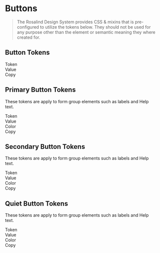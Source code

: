 
<Meta title="Docs/Developers/Tokens/Button"/>

# Buttons

> The Rosalind Design System provides CSS & mixins that is pre-configured to utilize the tokens below. They should not be used for any purpose other than the element or semantic meaning they where created for.

## Button Tokens

<div className="table token margin-top">
  <div>
    <div>Token</div>
    <div>Value</div>
    <div>Copy</div>
  </div>
  <TokenList tokens={theme.component.button.spacing} prefix="--ros-component-button-spacing"></TokenList>
  <TokenList tokens={theme.component.button['text-case']} prefix="--ros-component-button-text-case"></TokenList>
  <TokenList tokens={theme.component.button['text-decoration']} prefix="--ros-component-button-text-decoration"></TokenList>
  <TokenList tokens={theme.component.button['paragraph-spacing']} prefix="--ros-component-button-paragraph-spacing"></TokenList>
  <TokenList tokens={theme.component.button['letter-spacing']} prefix="--ros-component-button-letter-spacing"></TokenList>
  <TokenList tokens={theme.component.button['font-weight']} prefix="--ros-component-button-font-weight"></TokenList>
  <TokenList tokens={theme.component.button['line-height']} prefix="--ros-component-button-line-height"></TokenList>
  <TokenList tokens={theme.component.button['font-family']} prefix="--ros-component-button-font-family"></TokenList>
  <TokenList tokens={theme.component.button['font-size']} prefix="--ros-component-button-font-size"></TokenList>
</div>

## Primary Button Tokens

These tokens are apply to form group elements such as labels and Help text.

<div className="table token">
  <div>
    <div>Token</div>
    <div>Value</div>
    <div>Color</div>
    <div>Copy</div>
  </div>
  <TokenList tokens={theme.component.button.color.primary} prefix="--ros-component-button-color-primary"></TokenList>
  <TokenRow k="primary" value={theme.component.button['border-radius'].primary} prefix="--ros-component-button-border-radius-primary"></TokenRow>
</div>

## Secondary Button Tokens

These tokens are apply to form group elements such as labels and Help text.

<div className="table token">
  <div>
    <div>Token</div>
    <div>Value</div>
    <div>Color</div>
    <div>Copy</div>
  </div>
  <TokenList tokens={theme.component.button.color.secondary} prefix="--ros-component-button-color-secondary"></TokenList>
  <TokenRow k="secondary" value={theme.component.button['border-radius'].secondary} prefix="--ros-component-button-border-radius-secondary"></TokenRow>
</div>

## Quiet Button Tokens

These tokens are apply to form group elements such as labels and Help text.

<div className="table token">
  <div>
    <div>Token</div>
    <div>Value</div>
    <div>Color</div>
    <div>Copy</div>
  </div>
  <TokenList tokens={theme.component.button.color.quiet} prefix="--ros-component-button-color-quiet"></TokenList>
  <TokenRow k="quiet" value={theme.component.button['border-radius'].quiet} prefix="--ros-component-button-border-radius-quiet"></TokenRow>
  <TokenList tokens={theme.component.button['border-width'].quiet} prefix="--ros-component-button-border-width-quiet"></TokenList>
</div>
